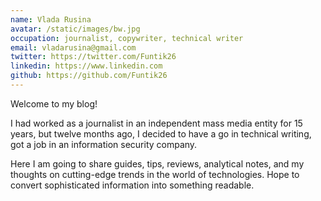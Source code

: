 ```yaml
---
name: Vlada Rusina
avatar: /static/images/bw.jpg
occupation: journalist, copywriter, technical writer
email: vladarusina@gmail.com
twitter: https://twitter.com/Funtik26
linkedin: https://www.linkedin.com
github: https://github.com/Funtik26
---
```


Welcome to my blog!

I had worked as a journalist in an independent mass media entity for 15 years, but twelve months ago, I decided to have a go in technical writing, got a job in an information security company.

Here I am going to share guides, tips, reviews, analytical notes, and my thoughts on cutting-edge trends in the world of technologies. Hope to convert sophisticated information into something readable.
